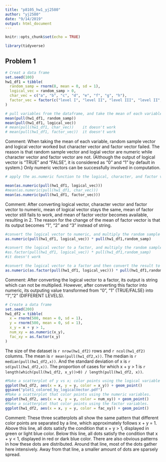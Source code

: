 ```yaml
---
title: "p8105_hw1_yj2580"
author: "yj2580"
date: "9/14/2019"
output: html_document
---
```


```r
knitr::opts_chunk$set(echo = TRUE)

library(tidyverse)
```


## Problem 1

```r
# Creat a data frame
set.seed(100)
hw1_df1 = tibble(
  random_samp = rnorm(8, mean = 0, sd = 1),
  logical_vec = random_samp > 0,
  char_vec = c("a", "b", "c", "d", "e", "f", "g", "h"),
  factor_vec = factor(c("level I", "level II", "level III", "level II", "level III", "level III", "level I", "level I"), levels =c("level I", "level II", "level III"))
)

# pull variables from the dataframe, and take the mean of each variable.
mean(pull(hw1_df1, random_samp))
mean(pull(hw1_df1, logical_vec))
# mean(pull(hw1_df1, char_vec))    it doesn't work
# mean(pull(hw1_df1, factor_vec))  it doesn't work
```

Comment: When taking the mean of each variable, random sample vector and logical vector worked but character vector and factor vector failed. The reason is that random sample vector and logial vector are numeric while character vector and factor vector are not. (Although the output of logical vector is "TRUE" and "FALSE", it is considered as "0" and "1" by default in system.) Only numeric vectors can be successfully involved in computation.

```r
# apply the as.numeric function to the logical, character, and factor variables, and show this chunk but not the output using "eval=false"

mean(as.numeric(pull(hw1_df1, logical_vec)))
#mean(as.numeric(pull(hw1_df1, char_vec)))
mean(as.numeric(pull(hw1_df1, factor_vec)))
```

Comment: After converting logical vector, character vector and factor vector to numeric, mean of logical vector stays the same, mean of factor vector still fails to work, and mean of factor vector becomes available, resulting in 2. The reason for the change of the mean of factor vector is that its output becomes "1", "2" and "3" instead of string.

```r
#convert the logical vector to numeric, and multiply the random sample by the result
as.numeric(pull(hw1_df1, logical_vec)) * pull(hw1_df1,random_samp)

#convert the logical vector to a factor, and multiply the random sample by the result
#as.factor(pull(hw1_df1, logical_vec)) * pull(hw1_df1,random_samp)
#it doesn't work

#convert the logical vector to a factor and then convert the result to numeric, and multiply the random sample by the result
as.numeric(as.factor(pull(hw1_df1, logical_vec))) * pull(hw1_df1,random_samp)
```

Comment: After converting the logical vector to a factor, its output is string which can not be multiplied. However, after converting this factor into numeric, its outputing value transformed from "0", "1" (TRUE/FALSE) into "1","2" (DIFFERENT LEVELS). 

```r
# Create a data frame
set.seed(200)
hw1_df2 = tibble(
  x = rnorm(500, mean = 0, sd = 1),
  y = rnorm(500, mean = 0, sd = 1),
  x_y = x + y > 1,
  num_xy = as.numeric(x_y),
  fac_xy = as.factor(x_y)
)
```

The size of the dataset is `r nrow(hw1_df2)` rows and `r ncol(hw1_df2)` columns. The mean is `r mean(pull(hw1_df2,x))`. The median is `r median(pull(hw1_df2,x))`. And the standard deviation of x is `r sd(pull(hw1_df2,x))`. The proportion of cases for which x + y > 1 is `r length(which(pull(hw1_df2, x_y))>0) / length(pull(hw1_df2, x))`.

```r
#Make a scatterplot of y vs x; color points using the logical variable and export it. 
ggplot(hw1_df2, aes(x = x, y = y, color = x_y)) + geom_point()
ggsave("plot1_colored_by_logicalVector.pdf")
#Make a scatterplot that color points using the numeric variables.
ggplot(hw1_df2, aes(x = x, y = y, color = num_xy)) + geom_point()
#Make a scatterplot that color points using the factor variables.
ggplot(hw1_df2, aes(x = x, y = y, color = fac_xy)) + geom_point()
```

Comment: These three scatterplots all show the same pattern that different color points are separated by a line, which approximately follows x + y = 1. Above this line, all dots satisfy the condition that x + y > 1, displayed in green or light blue color. Below this line, all dots satisfy the condition that x + y < 1, displayed in red or dark blue color. There are also obvious patterns in how these dots are distributed. Around that line, most of the dots gather here intensively. Away from that line, a smaller amount of dots are sparsely spread. 